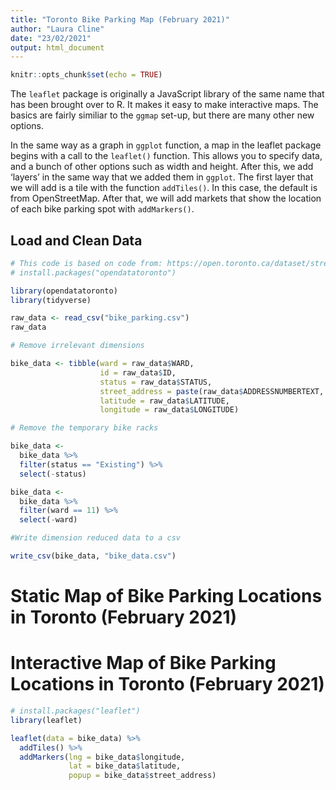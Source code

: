 ```yaml
---
title: "Toronto Bike Parking Map (February 2021)"
author: "Laura Cline"
date: "23/02/2021"
output: html_document
---
```


```r
knitr::opts_chunk$set(echo = TRUE)
```

The `leaflet` package is originally a JavaScript library of the same name that has been brought over to R. It makes it easy to make interactive maps. The basics are fairly similiar to the `ggmap` set-up, but there are many other new options. 

In the same way as a graph in `ggplot` function, a map in the leaflet package begins with a call to the `leaflet()` function. This allows you to specify data, and a bunch of other options such as width and height. After this, we add 'layers' in the same way that we added them in `ggplot`. The first layer that we will add is a tile with the function `addTiles()`. In this case, the default is from OpenStreetMap. After that, we will add markets that show the location of each bike parking spot with `addMarkers()`. 

## Load and Clean Data
```r
# This code is based on code from: https://open.toronto.ca/dataset/street-furniture-bicycle-parking/.
# install.packages("opendatatoronto")

library(opendatatoronto)
library(tidyverse)

raw_data <- read_csv("bike_parking.csv")
raw_data
```

```r
# Remove irrelevant dimensions 

bike_data <- tibble(ward = raw_data$WARD,
                    id = raw_data$ID,
                    status = raw_data$STATUS,
                    street_address = paste(raw_data$ADDRESSNUMBERTEXT, raw_data$ADDRESSSTREET),
                    latitude = raw_data$LATITUDE,
                    longitude = raw_data$LONGITUDE)
```

```r
# Remove the temporary bike racks 

bike_data <-
  bike_data %>%
  filter(status == "Existing") %>%
  select(-status)

bike_data <-
  bike_data %>%
  filter(ward == 11) %>%
  select(-ward)
```

```r
#Write dimension reduced data to a csv 

write_csv(bike_data, "bike_data.csv")
```

# Static Map of Bike Parking Locations in Toronto (February 2021)


# Interactive Map of Bike Parking Locations in Toronto (February 2021)

```r
# install.packages("leaflet")
library(leaflet)

leaflet(data = bike_data) %>%
  addTiles() %>%
  addMarkers(lng = bike_data$longitude,
             lat = bike_data$latitude,
             popup = bike_data$street_address)
```

